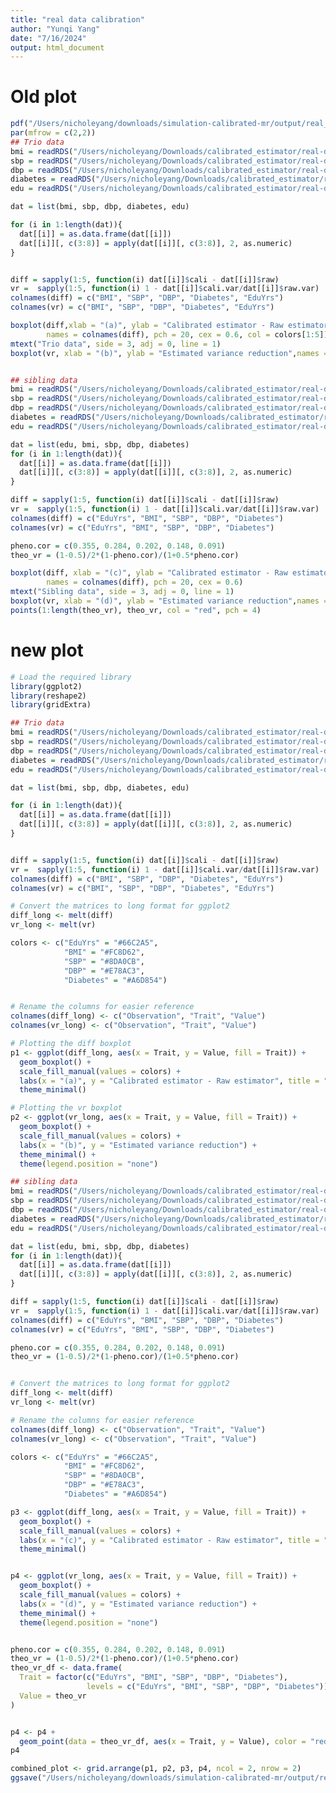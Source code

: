 ```yaml
---
title: "real data calibration"
author: "Yunqi Yang"
date: "7/16/2024"
output: html_document
---
```


# Old plot
```r

pdf("/Users/nicholeyang/downloads/simulation-calibrated-mr/output/real_data_calibration.pdf", height = 8, width = 10)
par(mfrow = c(2,2))
## Trio data
bmi = readRDS("/Users/nicholeyang/Downloads/calibrated_estimator/real-data-analysis/result/trio_calibration_bmi.rds")
sbp = readRDS("/Users/nicholeyang/Downloads/calibrated_estimator/real-data-analysis/result/trio_calibration_sbp.rds")
dbp = readRDS("/Users/nicholeyang/Downloads/calibrated_estimator/real-data-analysis/result/trio_calibration_dbp.rds")
diabetes = readRDS("/Users/nicholeyang/Downloads/calibrated_estimator/real-data-analysis/result/trio_calibration_diabetes.rds")
edu = readRDS("/Users/nicholeyang/Downloads/calibrated_estimator/real-data-analysis/result/trio_calibration_education_yrs.rds")

dat = list(bmi, sbp, dbp, diabetes, edu)

for (i in 1:length(dat)){
  dat[[i]] = as.data.frame(dat[[i]])
  dat[[i]][, c(3:8)] = apply(dat[[i]][, c(3:8)], 2, as.numeric)
}


diff = sapply(1:5, function(i) dat[[i]]$cali - dat[[i]]$raw)
vr =  sapply(1:5, function(i) 1 - dat[[i]]$cali.var/dat[[i]]$raw.var)
colnames(diff) = c("BMI", "SBP", "DBP", "Diabetes", "EduYrs")
colnames(vr) = c("BMI", "SBP", "DBP", "Diabetes", "EduYrs")

boxplot(diff,xlab = "(a)", ylab = "Calibrated estimator - Raw estimator", 
        names = colnames(diff), pch = 20, cex = 0.6, col = colors[1:5])
mtext("Trio data", side = 3, adj = 0, line = 1)
boxplot(vr, xlab = "(b)", ylab = "Estimated variance reduction",names = colnames(diff), pch = 20, cex = 0.6)


## sibling data 
bmi = readRDS("/Users/nicholeyang/Downloads/calibrated_estimator/real-data-analysis/result/sib_calibration_bmi.rds")
sbp = readRDS("/Users/nicholeyang/Downloads/calibrated_estimator/real-data-analysis/result/sib_calibration_sbp.rds")
dbp = readRDS("/Users/nicholeyang/Downloads/calibrated_estimator/real-data-analysis/result/sib_calibration_dbp.rds")
diabetes = readRDS("/Users/nicholeyang/Downloads/calibrated_estimator/real-data-analysis/result/sib_calibration_diabetes.rds")
edu = readRDS("/Users/nicholeyang/Downloads/calibrated_estimator/real-data-analysis/result/sib_calibration_education_yrs.rds")

dat = list(edu, bmi, sbp, dbp, diabetes)
for (i in 1:length(dat)){
  dat[[i]] = as.data.frame(dat[[i]])
  dat[[i]][, c(3:8)] = apply(dat[[i]][, c(3:8)], 2, as.numeric)
}

diff = sapply(1:5, function(i) dat[[i]]$cali - dat[[i]]$raw)
vr =  sapply(1:5, function(i) 1 - dat[[i]]$cali.var/dat[[i]]$raw.var)
colnames(diff) = c("EduYrs", "BMI", "SBP", "DBP", "Diabetes")
colnames(vr) = c("EduYrs", "BMI", "SBP", "DBP", "Diabetes")

pheno.cor = c(0.355, 0.284, 0.202, 0.148, 0.091)
theo_vr = (1-0.5)/2*(1-pheno.cor)/(1+0.5*pheno.cor)

boxplot(diff, xlab = "(c)", ylab = "Calibrated estimator - Raw estimator", 
        names = colnames(diff), pch = 20, cex = 0.6)
mtext("Sibling data", side = 3, adj = 0, line = 1)
boxplot(vr, xlab = "(d)", ylab = "Estimated variance reduction",names = colnames(vr), pch = 20, cex = 0.6)
points(1:length(theo_vr), theo_vr, col = "red", pch = 4)
```

# new plot
```r
# Load the required library
library(ggplot2)
library(reshape2)
library(gridExtra)
```

```r
## Trio data
bmi = readRDS("/Users/nicholeyang/Downloads/calibrated_estimator/real-data-analysis/result/trio_calibration_bmi.rds")
sbp = readRDS("/Users/nicholeyang/Downloads/calibrated_estimator/real-data-analysis/result/trio_calibration_sbp.rds")
dbp = readRDS("/Users/nicholeyang/Downloads/calibrated_estimator/real-data-analysis/result/trio_calibration_dbp.rds")
diabetes = readRDS("/Users/nicholeyang/Downloads/calibrated_estimator/real-data-analysis/result/trio_calibration_diabetes.rds")
edu = readRDS("/Users/nicholeyang/Downloads/calibrated_estimator/real-data-analysis/result/trio_calibration_education_yrs.rds")

dat = list(bmi, sbp, dbp, diabetes, edu)

for (i in 1:length(dat)){
  dat[[i]] = as.data.frame(dat[[i]])
  dat[[i]][, c(3:8)] = apply(dat[[i]][, c(3:8)], 2, as.numeric)
}


diff = sapply(1:5, function(i) dat[[i]]$cali - dat[[i]]$raw)
vr =  sapply(1:5, function(i) 1 - dat[[i]]$cali.var/dat[[i]]$raw.var)
colnames(diff) = c("BMI", "SBP", "DBP", "Diabetes", "EduYrs")
colnames(vr) = c("BMI", "SBP", "DBP", "Diabetes", "EduYrs")

# Convert the matrices to long format for ggplot2
diff_long <- melt(diff)
vr_long <- melt(vr)

colors <- c("EduYrs" = "#66C2A5", 
            "BMI" = "#FC8D62", 
            "SBP" = "#8DA0CB", 
            "DBP" = "#E78AC3", 
            "Diabetes" = "#A6D854")


# Rename the columns for easier reference
colnames(diff_long) <- c("Observation", "Trait", "Value")
colnames(vr_long) <- c("Observation", "Trait", "Value")

# Plotting the diff boxplot
p1 <- ggplot(diff_long, aes(x = Trait, y = Value, fill = Trait)) +
  geom_boxplot() +
  scale_fill_manual(values = colors) +
  labs(x = "(a)", y = "Calibrated estimator - Raw estimator", title = "Trio data") +
  theme_minimal()

# Plotting the vr boxplot
p2 <- ggplot(vr_long, aes(x = Trait, y = Value, fill = Trait)) +
  geom_boxplot() +
  scale_fill_manual(values = colors) +
  labs(x = "(b)", y = "Estimated variance reduction") +
  theme_minimal() + 
  theme(legend.position = "none")

```

```r
## sibling data 
bmi = readRDS("/Users/nicholeyang/Downloads/calibrated_estimator/real-data-analysis/result/sib_calibration_bmi.rds")
sbp = readRDS("/Users/nicholeyang/Downloads/calibrated_estimator/real-data-analysis/result/sib_calibration_sbp.rds")
dbp = readRDS("/Users/nicholeyang/Downloads/calibrated_estimator/real-data-analysis/result/sib_calibration_dbp.rds")
diabetes = readRDS("/Users/nicholeyang/Downloads/calibrated_estimator/real-data-analysis/result/sib_calibration_diabetes.rds")
edu = readRDS("/Users/nicholeyang/Downloads/calibrated_estimator/real-data-analysis/result/sib_calibration_education_yrs.rds")

dat = list(edu, bmi, sbp, dbp, diabetes)
for (i in 1:length(dat)){
  dat[[i]] = as.data.frame(dat[[i]])
  dat[[i]][, c(3:8)] = apply(dat[[i]][, c(3:8)], 2, as.numeric)
}

diff = sapply(1:5, function(i) dat[[i]]$cali - dat[[i]]$raw)
vr =  sapply(1:5, function(i) 1 - dat[[i]]$cali.var/dat[[i]]$raw.var)
colnames(diff) = c("EduYrs", "BMI", "SBP", "DBP", "Diabetes")
colnames(vr) = c("EduYrs", "BMI", "SBP", "DBP", "Diabetes")

pheno.cor = c(0.355, 0.284, 0.202, 0.148, 0.091)
theo_vr = (1-0.5)/2*(1-pheno.cor)/(1+0.5*pheno.cor)


# Convert the matrices to long format for ggplot2
diff_long <- melt(diff)
vr_long <- melt(vr)

# Rename the columns for easier reference
colnames(diff_long) <- c("Observation", "Trait", "Value")
colnames(vr_long) <- c("Observation", "Trait", "Value")

colors <- c("EduYrs" = "#66C2A5", 
            "BMI" = "#FC8D62", 
            "SBP" = "#8DA0CB", 
            "DBP" = "#E78AC3", 
            "Diabetes" = "#A6D854")

p3 <- ggplot(diff_long, aes(x = Trait, y = Value, fill = Trait)) +
  geom_boxplot() +
  scale_fill_manual(values = colors) +
  labs(x = "(c)", y = "Calibrated estimator - Raw estimator", title = "Sibling data") +
  theme_minimal()


p4 <- ggplot(vr_long, aes(x = Trait, y = Value, fill = Trait)) +
  geom_boxplot() +
  scale_fill_manual(values = colors) +
  labs(x = "(d)", y = "Estimated variance reduction") +
  theme_minimal() +
  theme(legend.position = "none")


pheno.cor = c(0.355, 0.284, 0.202, 0.148, 0.091)
theo_vr = (1-0.5)/2*(1-pheno.cor)/(1+0.5*pheno.cor)
theo_vr_df <- data.frame(
  Trait = factor(c("EduYrs", "BMI", "SBP", "DBP", "Diabetes"), 
                 levels = c("EduYrs", "BMI", "SBP", "DBP", "Diabetes")),
  Value = theo_vr
)


p4 <- p4 + 
  geom_point(data = theo_vr_df, aes(x = Trait, y = Value), color = "red", shape = 4, size = 3)
p4


```

```r
combined_plot <- grid.arrange(p1, p2, p3, p4, ncol = 2, nrow = 2)
ggsave("/Users/nicholeyang/downloads/simulation-calibrated-mr/output/real_data_calibration_gg.pdf", combined_plot, width = 10, height = 10)

```

